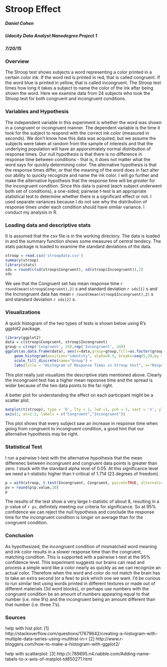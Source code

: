 # Stroop Effect
##### Daniel Cohen
##### Udacity Data Analyst Nanodegree Project 1
##### 7/20/15

### Overview
The Stroop test shows subjects a word representing a color printed in a certain color ink. If the word red is printed in red, that is called congruent. If the word blue is printed in yellow, that is called incongruent. The Stroop test times how long it takes a subject to name the color of the ink after being shown the word. Here we examine data from 24 subjects who took the Stroop test for both congruent and incongruent conditions.

### Variables and Hypothesis

The independent variable in this experiment is whether the word was shown in a congruent or incongruent manner. The dependent variable is the time it took for the subject to respond with the correct ink color (measured in seconds). We don't know how this data was acquired, but we assume the subjects were taken at random from the sample of interests and that the underlying population will have an apporximately normal distribution of response times. Our null hypothesis is that there is no difference in response time between conditions - that is, it does not matter what the word says for quickly determining color. The alternative hypothesis is that the response times differ, or that the meaning of the word does in fact alter our ability to quickly recognize and name the ink color. I will go further and make the alternative hypothesis that the response time will be *greater* for the incongruent condition. Since this data is paired (each subject underwent both set of conditions), a one-sided, pairwise t-test is an appropriate statistical test to determine whether there is a significant effect or not. I used separate variances because I do not see why the distribution of response times under each condition should have similar variance. I conduct my analysis in R.

### Loading data and descriptive stats

It is assumed that the csv file is in the working directory. The data is loaded in and the summary function shows some measures of central tendecy. The stats package is loaded to examine the standard deviations of the data.

```r
stroop = read.csv('stroopdata.csv')
summary(stroop)
library(stats)
sds = round(c(sd(stroop$Congruent), sd(stroop$Incongruent)),2)
sds
```

We see that the Congruent set has mean response time `r round(mean(stroop$Congruent),2)` s and standard deviation `r sds[1]` s and the Incrongruent data has mean `r round(mean(stroop$Incongruent),2)` s and standard deviation `r sds[2]` s.

### Visualizations

A quick histogram of the two types of tests is shown below using R's ggplot2 package.

```r
library(ggplot2)
data = c(stroop$Congruent, stroop$Incongruent)
group = c(rep('Congruent', 24),rep('Incongruent', 24))
ggplot(as.data.frame(data), aes(x=data,group=group,fill=as.factor(group))) + 
    geom_histogram(position="identity", alpha=0.5, breaks=seq(5,39,by = 2), right=TRUE, col="black") +
    scale_fill_discrete(name="Group") +
    labs(title = "Histogram of Response Times in Stroop test", x="Response time (s)")
```

This plot really just visualizes the descriptive stats mentioned above. Clearly the incongruent test has a higher mean reposnse time and the spread is wider because of the two data points to the far right.

A better plot for understanding the effect on each participant might be a scatter plot.
```r
matplot(t(stroop), type = 'b', lty = 1, lwd =1, pch = 1, xaxt = 'n', ylab="Response Time (s)", main="Subjects' response times for both conditions")
axis(1, at=1:2, labels = c("Congruent","Incongruent"))
```

This plot shows that every subject saw an increase in response time when going from congruent to incongruent condition, a good hint that our alternative hypothesis may be right.

### Statistical Test

I run a pairwise t-test with the alternative hypothesis that the mean differenec between incongruent and congruent data points is greater than zero. I stuck with the standard alpha level of 0.05. At this significance level we need a t-statistic higher than t-critical of 1.714 (23 degrees of freedom).
```r
p = with(stroop, t.test(Incongruent, Congruent, paired=TRUE, alternative="greater"))
pv = round(p$p.value,10)
p
```
The results of the test show a very large t-statistic of about 8, resulting in a p-value of `r pv`, definitely meeting our criteria for significance. So at 95% confidence we can reject the null hypothesis and conclude the response time for the incongruent condition is longer on average than for the congruent condition.

### Conclusion

As hypothesized, the incongruent condition of mismatched word meaning and ink color results in a slower response time than the congruent, matching condition. This is supported with a pairwise t-test at the 95% confidence level. This experiment suggests our brains can read and process a simple word like a color nearly as quickly as we can recognize an actual color. Therefore when the word and color do not match the brain has to take an extra second (or a few) to pick which one we want. I'd be curious to run similar test using words printed in different textures or made out of different materials (3d word blocks), or perhaps use numbers with the congruent condition be an amount of numbers appearing equal to that number (i.e. nine 9's) and the incongruent being an amount different than that number (i.e. three 7's).

### Sources

help with hist plot: 
[1] http://stackoverflow.com/questions/17879642/creating-a-histogram-with-multiple-data-series-using-multhist-in-r
[2] http://www.r-bloggers.com/how-to-make-a-histogram-with-ggplot2/

help with scatterplot: 
[3] http://r.789695.n4.nabble.com/Adding-name-labels-to-x-axis-of-matplot-td850271.html